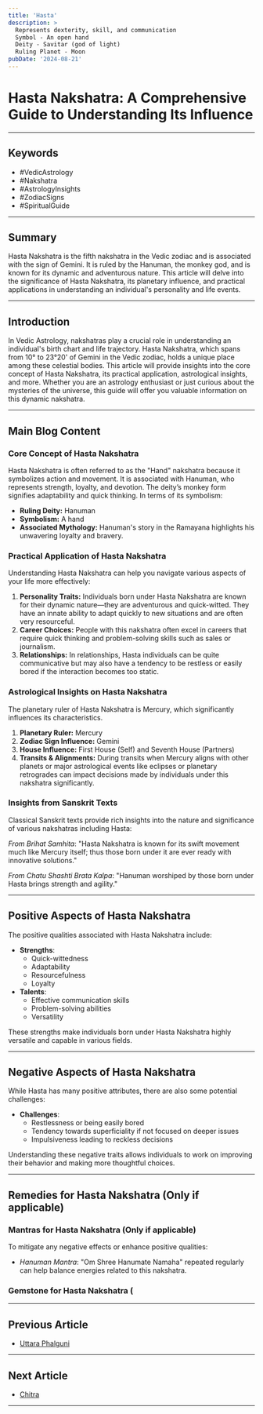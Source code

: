 ```yaml
---
title: 'Hasta'
description: >
  Represents dexterity, skill, and communication
  Symbol - An open hand
  Deity - Savitar (god of light)
  Ruling Planet - Moon
pubDate: '2024-08-21'
---
```


# Hasta Nakshatra: A Comprehensive Guide to Understanding Its Influence

---

## Keywords
- #VedicAstrology
- #Nakshatra
- #AstrologyInsights
- #ZodiacSigns
- #SpiritualGuide

---

## Summary
Hasta Nakshatra is the fifth nakshatra in the Vedic zodiac and is associated with the sign of Gemini. It is ruled by the Hanuman, the monkey god, and is known for its dynamic and adventurous nature. This article will delve into the significance of Hasta Nakshatra, its planetary influence, and practical applications in understanding an individual's personality and life events.

---

## Introduction
In Vedic Astrology, nakshatras play a crucial role in understanding an individual's birth chart and life trajectory. Hasta Nakshatra, which spans from 10° to 23°20' of Gemini in the Vedic zodiac, holds a unique place among these celestial bodies. This article will provide insights into the core concept of Hasta Nakshatra, its practical application, astrological insights, and more. Whether you are an astrology enthusiast or just curious about the mysteries of the universe, this guide will offer you valuable information on this dynamic nakshatra.

---

## Main Blog Content

### Core Concept of Hasta Nakshatra
Hasta Nakshatra is often referred to as the "Hand" nakshatra because it symbolizes action and movement. It is associated with Hanuman, who represents strength, loyalty, and devotion. The deity’s monkey form signifies adaptability and quick thinking. In terms of its symbolism:
- **Ruling Deity:** Hanuman
- **Symbolism:** A hand
- **Associated Mythology:** Hanuman's story in the Ramayana highlights his unwavering loyalty and bravery.

### Practical Application of Hasta Nakshatra
Understanding Hasta Nakshatra can help you navigate various aspects of your life more effectively:

1. **Personality Traits:** Individuals born under Hasta Nakshatra are known for their dynamic nature—they are adventurous and quick-witted. They have an innate ability to adapt quickly to new situations and are often very resourceful.
2. **Career Choices:** People with this nakshatra often excel in careers that require quick thinking and problem-solving skills such as sales or journalism.
3. **Relationships:** In relationships, Hasta individuals can be quite communicative but may also have a tendency to be restless or easily bored if the interaction becomes too static.

### Astrological Insights on Hasta Nakshatra
The planetary ruler of Hasta Nakshatra is Mercury, which significantly influences its characteristics.

1. **Planetary Ruler:** Mercury
2. **Zodiac Sign Influence:** Gemini
3. **House Influence:** First House (Self) and Seventh House (Partners)
4. **Transits & Alignments:** During transits when Mercury aligns with other planets or major astrological events like eclipses or planetary retrogrades can impact decisions made by individuals under this nakshatra significantly.

### Insights from Sanskrit Texts
Classical Sanskrit texts provide rich insights into the nature and significance of various nakshatras including Hasta:

*From Brihat Samhita*: "Hasta Nakshatra is known for its swift movement much like Mercury itself; thus those born under it are ever ready with innovative solutions."

*From Chatu Shashti Brata Kalpa*: "Hanuman worshiped by those born under Hasta brings strength and agility."

---


## Positive Aspects of Hasta Nakshatra
The positive qualities associated with Hasta Nakshatra include:

*   **Strengths**:
    *   Quick-wittedness
    *   Adaptability
    *   Resourcefulness
    *   Loyalty
*   **Talents**:
    *   Effective communication skills
    *   Problem-solving abilities
    *   Versatility

These strengths make individuals born under Hasta Nakshatra highly versatile and capable in various fields.

---


## Negative Aspects of Hasta Nakshatra
While Hasta has many positive attributes, there are also some potential challenges:

*   **Challenges**:
    *   Restlessness or being easily bored
    *   Tendency towards superficiality if not focused on deeper issues
    *   Impulsiveness leading to reckless decisions

Understanding these negative traits allows individuals to work on improving their behavior and making more thoughtful choices.

---


## Remedies for Hasta Nakshatra (Only if applicable)

### Mantras for Hasta Nakshatra (Only if applicable)
To mitigate any negative effects or enhance positive qualities:

*   *Hanuman Mantra*: "Om Shree Hanumate Namaha" repeated regularly can help balance energies related to this nakshatra.

### Gemstone for Hasta Nakshatra (
---

## Previous Article
- [Uttara Phalguni](/blogs-md/05_Nakshatra/0512_Uttara_Phalguni.mdx)

---

## Next Article
- [Chitra](/blogs-md/05_Nakshatra/0514_Chitra.mdx)

---
